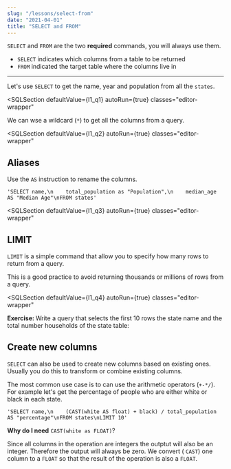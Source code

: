 ```yaml
---
slug: "/lessons/select-from"
date: "2021-04-01"
title: "SELECT and FROM"
---
```



`SELECT` and `FROM` are the two **required** commands, you will always use them.

-   `SELECT` indicates which columns from a table to be returned
-   `FROM` indicated the target table where the columns live in

---

Let's use `SELECT` to get the name, year and population from all the `states`.


<SQLSection
    defaultValue={l1_q1}
    autoRun={true}
    classes="editor-wrapper"
></SQLSection>

We can wse a wildcard (`*`) to get all the columns from a query.


<SQLSection
    defaultValue={l1_q2}
    autoRun={true}
    classes="editor-wrapper"
></SQLSection>

## Aliases

Use the `AS` instruction to rename the columns.

    'SELECT name,\n    total_population as "Population",\n    median_age AS "Median Age"\nFROM states'

<SQLSection
    defaultValue={l1_q3}
    autoRun={true}
    classes="editor-wrapper"
></SQLSection>

## LIMIT

`LIMIT` is a simple command that allow you to specify how many rows
to return from a query.

This is a good practice to avoid returning thousands or millions of rows
from a query.


<SQLSection
    defaultValue={l1_q4}
    autoRun={true}
    classes="editor-wrapper"
></SQLSection>


<ExerciseNote>
    <p>
        <b>Exercise: </b> Write a query that selects the first 10 rows the state
        name and the total number households of the state table:
    </p>
    <SQLSection solution={l1_q5}></SQLSection>
</ExerciseNote>

## Create new columns

`SELECT` can also be used to create new columns based on existing ones.
Usually you do this to transform or combine existing columns.

The most common use case is to can use the arithmetic operators (`+-*/`).
For example let's get the percentage of people who are either white or black in each state.

    'SELECT name,\n    (CAST(white AS float) + black) / total_population AS "percentage"\nFROM states\nLIMIT 10'

<SQLSection defaultValue={l1_q6} classes="editor-wrapper"></SQLSection>

<div class="container-text flash flash-warn">
    <p>
        <b>Why do I need</b>
        <code>CAST(white as FLOAT)</code>?
    </p>
    <p>
        Since all columns in the operation are integers the outptut will also be
        an integer. Therefore the output will always be zero. We convert (
        <code>CAST</code>) one column to a <code>FLOAT</code> so that the result
        of the operation is also a <code>FLOAT</code>.
    </p>
</div>

